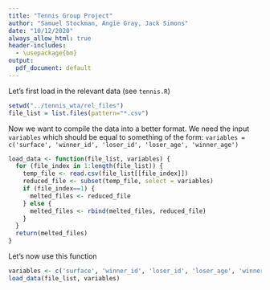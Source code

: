 ```yaml
---
title: "Tennis Group Project"
author: "Samuel Stockman, Angie Gray, Jack Simons"
date: "10/12/2020"
always_allow_html: true
header-includes:
  - \usepackage{bm}
output:
  pdf_document: default
---
```



Let's first load in the relevant data (see `tennis.R`)
```r
setwd("../tennis_wta/rel_files")
file_list = list.files(pattern="*.csv")
```

Now we want to compile the data into a better format. We need the input `variables` which should be equal to something of the form: `variables = c('surface', 'winner_id', 'loser_id', 'loser_age', 'winner_age')`
```r
load_data <- function(file_list, variables) {
  for (file_index in 1:length(file_list)) {
    temp_file <- read.csv(file_list[[file_index]])
    reduced_file <- subset(temp_file, select = variables)
    if (file_index==1) {
      melted_files <- reduced_file
    } else {
      melted_files <- rbind(melted_files, reduced_file)
    }
  }
  return(melted_files)
}
```
Let's now use this function
```r
variables <- c('surface', 'winner_id', 'loser_id', 'loser_age', 'winner_age')
load_data(file_list, variables)
```


